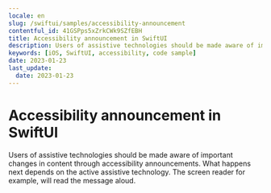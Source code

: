 ```yaml
---
locale: en
slug: /swiftui/samples/accessibility-announcement
contentful_id: 41GSPps5xZrkCWk9SZfEBH
title: Accessibility announcement in SwiftUI
description: Users of assistive technologies should be made aware of important changes in content through accessibility announcements.
keywords: [iOS, SwiftUI, accessibility, code sample]
date: 2023-01-23
last_update:
  date: 2023-01-23
---
```


# Accessibility announcement in SwiftUI

Users of assistive technologies should be made aware of important changes in content through accessibility announcements. What happens next depends on the active assistive technology. The screen reader for example, will read the message aloud.

<CodeSample id="accessibility-announcement" platform="swiftui" locale="en"/>
